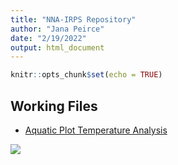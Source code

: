 ```yaml
---
title: "NNA-IRPS Repository"
author: "Jana Peirce"
date: "2/19/2022"
output: html_document
---
```


```r
knitr::opts_chunk$set(echo = TRUE)
```

## Working Files
- [Aquatic Plot Temperature Analysis](iButtons/Rmd/iButtons-aquatic-veg-NIRPO-JS-2021.html)


![](images/agcLogo132x141.png)